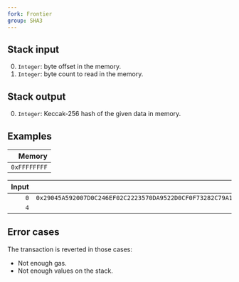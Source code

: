 ```yaml
---
fork: Frontier
group: SHA3
---
```


## Stack input

0. `Integer`: byte offset in the memory.
1. `Integer`: byte count to read in the memory.

## Stack output

0. `Integer`: Keccak-256 hash of the given data in memory.

## Examples

| Memory |
|-------:|
| `0xFFFFFFFF`|

| Input | Output |
|------:|-------:|
| `0` | `0x29045A592007D0C246EF02C2223570DA9522D0CF0F73282C79A1BC8F0BB2C238` |
| `4` | |

## Error cases

The transaction is reverted in those cases:
- Not enough gas.
- Not enough values on the stack.
